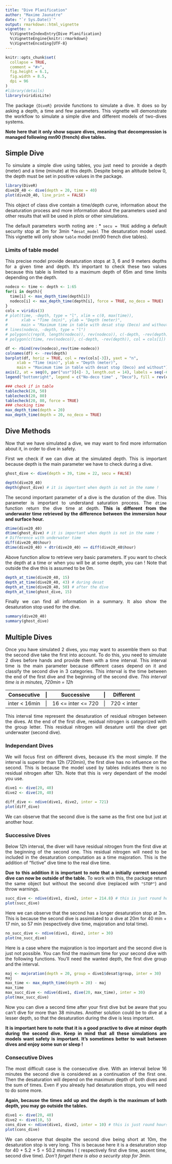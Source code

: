 ```yaml
---
title: "Dive Planification"
author: "Maxime Jaunatre"
date: "`r Sys.Date()`"
output: rmarkdown::html_vignette
vignette: >
  %\VignetteIndexEntry{Dive Planification}
  %\VignetteEngine{knitr::rmarkdown}
  %\VignetteEncoding{UTF-8}
---
```


```{=html}
<style>
body {
text-align: justify}
</style>
```

```r
knitr::opts_chunk$set(
  collapse = TRUE,
  comment = "#>",
  fig.height = 6.1,
  fig.width = 8.5,
  dpi = 96
)
#library(details)
library(viridisLite)
```
<!--
<details>
 <summary>Summary Goes Here</summary>
 ...this is hidden, collapsable content...
</details>
-->

The package `{DiveR}` provide functions to simulate a dive. It does so by asking a depth, a time and few parameters. This vignette will demonstrate the workflow to simulate a simple dive and different models of two-dives systems.

**Note here that it only show square dives, meaning that decompression is managed following mn90 (french) dive tables.**

## Simple Dive

To simulate a simple dive using tables, you just need to provide a depth (meter) and a time (minute) at this depth. Despite being an altitude below 0, the depth must be set in positive values in the package.

```r
library(DiveR)
dive20_40 <- dive(depth = 20, time = 40)
plot(dive20_40, line_print = FALSE)
```

This object of class dive contain a time/depth curve, information about the desaturation process and more information about the parameters used and other results that will be used in plots or other simulations.

The default parameters worth noting are :
* `secu = TRUE` adding a default security stop at 3m for 3min
*`desat_model` The desaturation model used. This vignette will only show `table` model (mn90 french dive tables).

### Limits of table model

This precise model provide desaturation stops at 3, 6 and 9 meters depths for a given time and depth. It's important to check these two values because this table is limited to a maximum depth of 65m and time limits depending on the depth. 

```r
nodeco <- time <- depth <- 1:65
for(i in depth){
  time[i] <- max_depth_time(depth[i])
  nodeco[i] <- max_depth_time(depth[i], force = TRUE, no_deco = TRUE)
}
cols = viridis(3)
# plot(time, -depth, type = "l", xlim = c(0, max(time)), 
#      xlab = "Time (min)", ylab = "Depth (meter)", 
#      main = "Maximum time in table with desat stop (Deco) and without")
# lines(nodeco, -depth, type = "l")
# polygon(c(rep(0, length(nodeco)), rev(nodeco)), c(-depth, -rev(depth)), col = cols[2])
# polygon(c(time, rev(nodeco)), c(-depth, -rev(depth)), col = cols[1])

df <- rbind(rev(nodeco),rev(time-nodeco))
colnames(df) <- -rev(depth)
barplot(df, horiz = TRUE, col = rev(cols[-3]), yaxt = "n", 
     xlab = "Time (min)", ylab = "Depth (meter)", 
     main = "Maximum time in table with desat stop (Deco) and without")
axis(2, at = seq(0, par("usr")[4]- 3, length.out = 14), labels = seq(-65, -0, by = 5))
legend("bottomright", legend = c("No-deco time" , "Deco"), fill = rev(cols[-3]))
```


```r
### check if in table
tablecheck(20, 50)
tablecheck(20, 80)
tablecheck(20, 80, force = TRUE)
### checking time
max_depth_time(depth = 20)
max_depth_time(depth = 20, no_deco = TRUE)
```



## Dive Methods

Now that we have simulated a dive, we may want to find more information about it, in order to dive in safety.

First we check if we can dive at the simulated depth. This is important because depth is the main parameter we have to check during a dive.

```r
ghost_dive <- dive(depth = 39, time = 22, secu = FALSE)
```

```r
depth(dive20_40)
depth(ghost_dive) # it is important when depth is not in the name !
```

The second important parameter of a dive is the duration of the dive. This parameter is important to understand saturation process. The `dtime` function return the dive time at depth. **This is different from the underwater time retrieved by the difference between the immersion hour and surface hour.**

```r
dtime(dive20_40)
dtime(ghost_dive) # it is important when depth is not in the name !
# Difference with underwater time
diff(dive20_40$hour)
dtime(dive20_40) + dtr(dive20_40) == diff(dive20_40$hour)
```

Above function allow to retrieve very basic parameters. If you want to check the depth at a time or when you will be at some depth, you can ! Note that outside the dive this is assumed to be 0m.

```r
depth_at_time(dive20_40, 15)
depth_at_time(dive20_40, 43) # during desat
depth_at_time(dive20_40, 50) # after the dive
depth_at_time(ghost_dive, 15)
```

Finally we can find all information in a summary. It also show the desaturation stop used for the dive.

```r
summary(dive20_40)
summary(ghost_dive)
```



## Multiple Dives

Once you have simulated 2 dives, you may want to assemble them so that the second dive take the first into account. To do this, you need to simulate 2 dives before hands and provide them with a time interval. This interval time is the main parameter because different cases depend on it and classify the second dive in 3 categories. This interval is the time between the end of the first dive and the beginning of the second dive. *This interval time is in minutes, 720min = 12h*

| Consecutive    | \| | Successive         | \| | Different   |
|----------------|----|--------------------|----|-------------|
| inter < 16min  | \| | 16 <= inter <= 720 | \| | 720 < inter |
    

This interval time represent the desaturation of residual nitrogen between the dives. At the end of the first dive, residual nitrogen is categorized with the group letter. This residual nitrogen will desature until the diver get underwater (second dive).

### Independant Dives

We will focus first on different dives, because it's the most simple. If the interval is superior than 12h (720min), the first dive has no influence on the second. This is because the model used by tables indicates there is no residual nitrogen after 12h. Note that this is very dependant of the model you use.

```r
dive1 <- dive(20, 40)
dive2 <- dive(20, 40)

diff_dive <- ndive(dive1, dive2, inter = 721)
plot(diff_dive)
```

We can observe that the second dive is the same as the first one but just at another hour.

### Successive Dives

Below 12h interval, the diver will have residual nitrogen from the first dive at the beginning of the second one. This residual nitrogen will need to be included in the desaturation computation as a time majoration. This is the addition of "fictive" dive time to the real dive time.

**Due to this addition it is important to note that a initially correct second dive can now be outside of the table.** To work with this, the package return the same object but without the second dive (replaced with `"STOP"`) and throw warnings.

```r
succ_dive <- ndive(dive1, dive2, inter = 214.8) # this is just round hours ^^
plot(succ_dive)
```

Here we can observe that the second has a longer desaturation stop at 3m. This is because the second dive is assimilated to a dive at 20m for 40 min + 17 min, so 57 min (respectively dive time, majoration and total time).

```r
no_succ_dive <- ndive(dive1, dive2, inter = 30)
plot(no_succ_dive)
```

Here is a case where the majoration is too important and the second dive is just not possible. You can find the maximum time for your second dive with the following functions. You'll need the wanted depth, the first dive group and the interval.

```r
maj <- majoration(depth = 20, group = dive1$desat$group, inter = 30)
maj
max_time <- max_depth_time(depth = 20) - maj
max_time
max_succ_dive <- ndive(dive1, dive(20, max_time), inter = 30)
plot(max_succ_dive)
```

Now you can dive a second time after your first dive but be aware that you can't dive for more than 38 minutes. Another solution could be to dive at a lesser depth, so that the desaturation during the dive is less important.

**It is important here to note that it is a good practive to dive at minor depth during the second dive. Keep in mind that all these simulations are models want safety is important. It's sometimes better to wait between dives and enjoy some sun or sleep !**

### Consecutive Dives

The most difficult case is the consecutive dive. With an interval below 16 minutes the second dive is considered as a continuation of the first one. Then the desaturation will depend on the maximum depth of both dives and the sum of times. Even if you already had desaturation stops, you will need to do some more.

**Again, because the times add up and the depth is the maximum of both depth, you may go outside the tables.**

```r
dive1 <- dive(20, 40)
dive2 <- dive(10, 5)
cons_dive <- ndive(dive1, dive2, inter = 10) # this is just round hours ^^
plot(cons_dive)
```

We can observe that despite the second dive being short at 10m, the desaturation stop is very long. This is because here it is a desaturation stop for 40 + 5.2 + 5 = 50.2 minutes ! ( respectively first dive time, ascent time, second dive time). *Don't forget there is also a security stop for 3min.*

